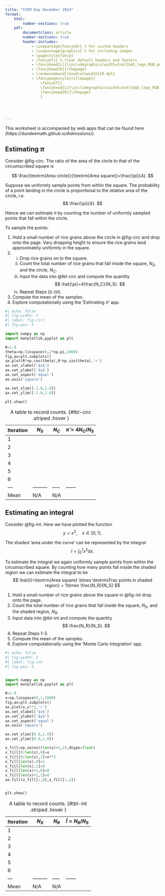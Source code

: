 ```yaml
---
title: "STEM Day December 2024"
format: 
    html:
        number-sections: true
    pdf:
        documentclass: article
        number-sections: true
        header-includes:
            - \usepackage{fancyhdr} % For custom headers
            - \usepackage{graphicx} % For including images
            - \pagestyle{fancy}
            - \fancyhf{} % Clear default headers and footers
            - \fancyhead[L]{\includegraphics[width=2cm]{UoD_logo_RGB.png}} 
            - \fancyhead[R]{\thepage} 
            - \renewcommand{\headrulewidth}{0.4pt} 
            - \fancypagestyle{titlepage}{
                \fancyhf{}
                \fancyhead[L]{\includegraphics[width=3cm]{UoD_logo_RGB.png}}
                \fancyhead[R]{\thepage}
                }
         



---
```




\thispagestyle{titlepage}

This worksheet is accompanied by web apps that can be found here (https://dundeemath.github.io/Admissions/).


## Estimating $\pi$

Consider @fig-circ.
The ratio of the area of the circle to that of the circumscribed square is

$$
\frac{\textrm{Area circle}}{\textrm{Area square}}=\frac{\pi}{4}.
$$

Suppose we uniformly sample points from within the square. The probability of a point landing in the circle is proportional to the relative area of the circle, i.e.
$$
\frac{\pi}{4}.
$$

Hence we can estimate $\pi$ by counting the number of uniformly sampled points that fall within the circle.

To sample the points:

1. Hold a small number of rice grains above the circle in @fig-circ and drop onto the page. Vary dropping height to ensure the rice grains land approximately uniformly in the square. 
2. 
    (i) Drop rice grains on to the square.
    (ii) Count the total number of rice grains that fall inside the square, $N_S$, and the circle, $N_C$.
    (iii) Input the data into @tbl-circ and compute the quantity
    $$
    \hat{\pi}=4\frac{N_C}{N_S}.
    $$
    (iv)  Repeat Steps (i)-(iii).
5. Compute the mean of the samples.
6. Explore computationally using the 'Estimating $\pi$' app.


\newpage

```python
#| echo: false
#| fig-width: 3
#| label: fig-circ
#| fig-pos: h

import numpy as np
import matplotlib.pyplot as plt

R=1.0
theta=np.linspace(0,2*np.pi,1000)
fig,ax=plt.subplots()
ax.plot(R*np.cos(theta),R*np.sin(theta),'r')
ax.set_xlabel('$x$')
ax.set_ylabel('$y$')
ax.set_aspect('equal')
ax.axis('square')

ax.set_xlim([-1.0,1.0])
ax.set_ylim([-1.0,1.0])

plt.show()
```



| Iteration| $N_S$ | $N_C$ | $\hat{\pi}=4N_C/N_S$ |
| ---|---------|-----|------|
| 1 |       |    |     |  
| 2 |       |    |     |  
|3  |       |    |     |  
|4 |       |    |     |  
|5 |       |    |     |  
|6 |       |    |     |  
| ---|---------|-----|------|
| Mean | N/A | N/A  | |

: A table to record counts. {#tbl-circ .striped .hover }


\newpage 

## Estimating an integral

Consider @fig-int.
Here we have plotted the function 
$$
y=x^2, \quad x \in [0,1].
$$

The shaded 'area under the curve' can be represented by the integral
$$
I=\int_0^1 x^2 \textrm{d}x.
$$

To estimate the integral we  again uniformly sample points from within the circumscribed square.  By counting how many points fall inside the shaded region we can estimate the integral to be
$$
\hat{I}=\textrm{Area square} \times \textrm{Frac points in shaded region} = 1\times \frac{N_R}{N_S}
$$

1. Hold a small number of rice grains above the square in @fig-int drop onto the page.
2. Count the total number of rice grains that fall inside the square, $N_S$, and the shaded region, $N_R$.
3. Input data into @tbl-int and compute the quantity
$$
\frac{N_R}{N_S}.
$$
4. Repeat Steps 1-3.
5. Compute the mean of the samples.
6. Explore computationally using the 'Monte Carlo integration' app.


\newpage 

```python
#| echo: false
#| fig-width: 2
#| label: fig-int
#| fig-pos: h


import numpy as np
import matplotlib.pyplot as plt

R=1.0
x=np.linspace(0,1,1000)
fig,ax=plt.subplots()
ax.plot(x,x**2,'r')
ax.set_xlabel('$x$')
ax.set_ylabel('$y$')
ax.set_aspect('equal')
ax.axis('square')

ax.set_xlim([0.0,1.0])
ax.set_ylim([0.0,1.0])

x_fill=np.zeros((len(x)+2,2),dtype=float)
x_fill[0:len(x),0]=x
x_fill[0:len(x),1]=x**2
x_fill[len(x),0]=1
x_fill[len(x),1]=0
x_fill[len(x)+1,0]=0
x_fill[len(x)+1,1]=0
ax.fill(x_fill[:,0],x_fill[:,1])


plt.show()
```



| Iteration| $N_S$ | $N_R$ | $\hat{I}=N_R/N_S$ |
| ---|---------|-----|------|
| 1 |       |    |     |  
| 2 |       |    |     |  
|3  |       |    |     |  
|4 |       |    |     |  
|5 |       |    |     |  
|6 |       |    |     |  
| ---|---------|-----|------|
| Mean | N/A | N/A  | |

: A table to record counts. {#tbl-int .striped .hover }







